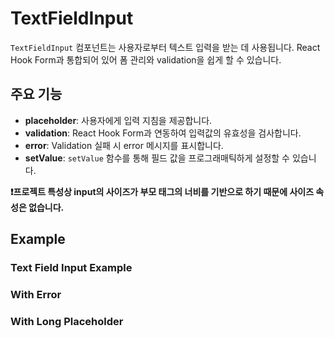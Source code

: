 
<Meta of={TextFieldInputStories} />

# TextFieldInput

`TextFieldInput` 컴포넌트는 사용자로부터 텍스트 입력을 받는 데 사용됩니다. React Hook Form과 통합되어 있어 폼 관리와 validation을 쉽게 할 수 있습니다.

## 주요 기능

- **placeholder**: 사용자에게 입력 지침을 제공합니다.
- **validation**: React Hook Form과 연동하여 입력값의 유효성을 검사합니다.
- **error**: Validation 실패 시 error 메시지를 표시합니다.
- **setValue**: `setValue` 함수를 통해 필드 값을 프로그래매틱하게 설정할 수 있습니다.

**❗️프로젝트 특성상 input의 사이즈가 부모 태그의 너비를 기반으로 하기 때문에 사이즈 속성은 없습니다.**

## Example

### Text Field Input Example

<Canvas of={TextFieldInputStories.TextFieldInputExample} />

### With Error

<Canvas of={TextFieldInputStories.WithError} />

### With Long Placeholder

<Canvas of={TextFieldInputStories.WithLongPlaceholder} />
